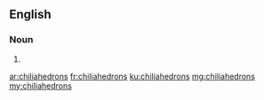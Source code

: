 ==English==

===Noun===
{{head|en|plural}}

# {{plural of|chiliahedron|lang=en}}

[[ar:chiliahedrons]]
[[fr:chiliahedrons]]
[[ku:chiliahedrons]]
[[mg:chiliahedrons]]
[[my:chiliahedrons]]